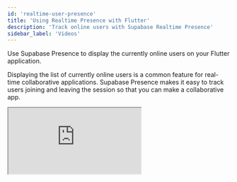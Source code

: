 ```yaml
---
id: 'realtime-user-presence'
title: 'Using Realtime Presence with Flutter'
description: 'Track online users with Supabase Realtime Presence'
sidebar_label: 'Videos'
---
```


Use Supabase Presence to display the currently online users on your Flutter application.

Displaying the list of currently online users is a common feature for real-time collaborative applications. Supabase Presence makes it easy to track users joining and leaving the session so that you can make a collaborative app.

<div className="video-container">
  <iframe
    src="https://www.youtube-nocookie.com/embed/B2NZvZ2uLNs?si=2JmxGOFuwwUGaTxr"
    frameBorder="1"
    allow="accelerometer; autoplay; clipboard-write; encrypted-media; gyroscope; picture-in-picture"
    allowFullScreen
  ></iframe>
</div>
